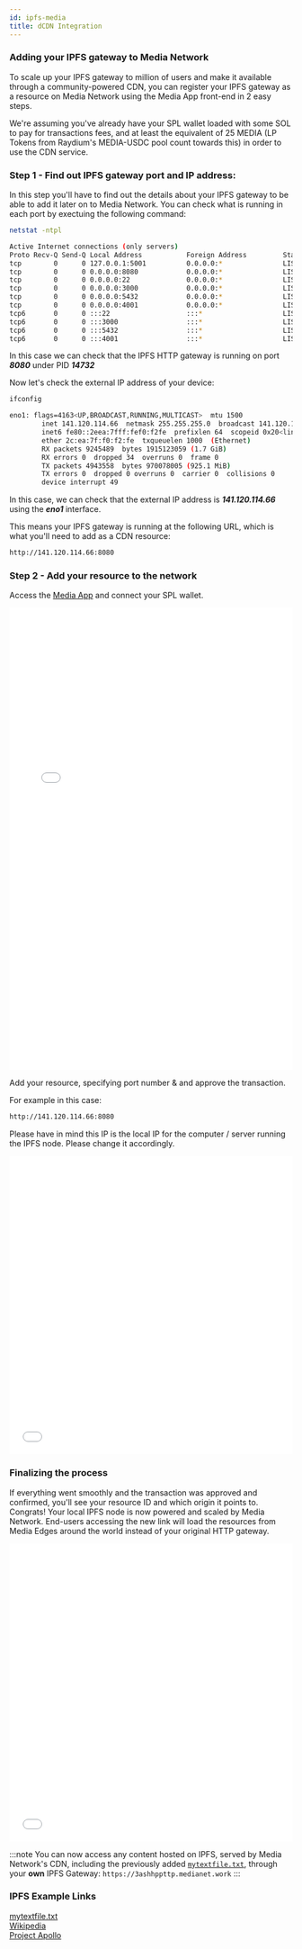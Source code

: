 ```yaml
---
id: ipfs-media
title: dCDN Integration
---
```


### Adding your IPFS gateway to Media Network

To scale up your IPFS gateway to million of users and make it available through a community-powered CDN, you can register your IPFS gateway as a resource on Media Network using the Media App front-end in 2 easy steps.

We're assuming you've already have your SPL wallet loaded with some SOL to pay for transactions fees, and at least the equivalent of 25 MEDIA (LP Tokens from Raydium's MEDIA-USDC pool count towards this) in order to use the CDN service.

### Step 1 - Find out IPFS gateway port and IP address:

In this step you'll have to find out the details about your IPFS gateway to be able to add it later on to Media Network.
You can check what is running in each port by exectuing the following command:

```bash
netstat -ntpl
```

```bash
Active Internet connections (only servers)
Proto Recv-Q Send-Q Local Address           Foreign Address         State       PID/Program name    
tcp        0      0 127.0.0.1:5001          0.0.0.0:*               LISTEN      14732/ipfs          
tcp        0      0 0.0.0.0:8080            0.0.0.0:*               LISTEN      14732/ipfs          
tcp        0      0 0.0.0.0:22              0.0.0.0:*               LISTEN      1014/sshd           
tcp        0      0 0.0.0.0:3000            0.0.0.0:*               LISTEN      19072/docker-proxy  
tcp        0      0 0.0.0.0:5432            0.0.0.0:*               LISTEN      18884/docker-proxy  
tcp        0      0 0.0.0.0:4001            0.0.0.0:*               LISTEN      14732/ipfs          
tcp6       0      0 :::22                   :::*                    LISTEN      1014/sshd           
tcp6       0      0 :::3000                 :::*                    LISTEN      19079/docker-proxy  
tcp6       0      0 :::5432                 :::*                    LISTEN      18892/docker-proxy
tcp6       0      0 :::4001                 :::*                    LISTEN      14732/ipfs 
```

In this case we can check that the IPFS HTTP gateway is running on port ***8080*** under PID ***14732***

Now let's check the external IP address of your device:

```bash
ifconfig
```

```bash
eno1: flags=4163<UP,BROADCAST,RUNNING,MULTICAST>  mtu 1500
        inet 141.120.114.66  netmask 255.255.255.0  broadcast 141.120.114.66
        inet6 fe80::2eea:7fff:fef0:f2fe  prefixlen 64  scopeid 0x20<link>
        ether 2c:ea:7f:f0:f2:fe  txqueuelen 1000  (Ethernet)
        RX packets 9245489  bytes 1915123059 (1.7 GiB)
        RX errors 0  dropped 34  overruns 0  frame 0
        TX packets 4943558  bytes 970078005 (925.1 MiB)
        TX errors 0  dropped 0 overruns 0  carrier 0  collisions 0
        device interrupt 49  

```

In this case, we can check that the external IP address is ***141.120.114.66*** using the ***eno1*** interface.

This means your IPFS gateway is running at the following URL, which is what you'll need to add as a CDN resource:

```bash
http://141.120.114.66:8080
```

### Step 2 - Add your resource to the network

Access the [Media App](https://app.media.network) and connect your SPL wallet.

<iframe frameborder="0" src="/html/home.html" width="100%" height="822px"></iframe>

Add your resource, specifying port number & and approve the transaction.

For example in this case:

```bash
http://141.120.114.66:8080
```
Please have in mind this IP is the local IP for the computer / server running the IPFS node. Please change it accordingly.

<iframe frameborder="0" src="/html/ipfs-approve.html" width="100%" height="530px"></iframe>

### Finalizing the process

If everything went smoothly and the transaction was approved and confirmed, you'll see your resource ID and which origin it points to. Congrats! Your local IPFS node is now powered and scaled by Media Network. End-users accessing the new link will load the resources from Media Edges around the world instead of your original HTTP gateway.

<iframe frameborder="0" src="/html/ipfs-added.html" width="100%" height="530px"></iframe>

:::note
You can now access any content hosted on IPFS, served by Media Network's CDN, including the previously added [`mytextfile.txt`](ipfs-setup#adding-files-to-ipfs), through your **own** IPFS Gateway: `https://3ashhppttp.medianet.work`
:::


### IPFS Example Links

[mytextfile.txt](https://3ashhppttp.medianet.work/ipfs/QmS7S76K81Qq5AeHFN5tPL8uDhY3NCCSSSBAD4xaMAq87m) <br/>
[Wikipedia](https://3ashhppttp.medianet.work/ipfs/bafybeiaysi4s6lnjev27ln5icwm6tueaw2vdykrtjkwiphwekaywqhcjze) <br/>
[Project Apollo](https://3ashhppttp.medianet.work/ipfs/QmSnuWmxptJZdLJpKRarxBMS2Ju2oANVrgbr2xWbie9b2D/frontend/frontend.html)
